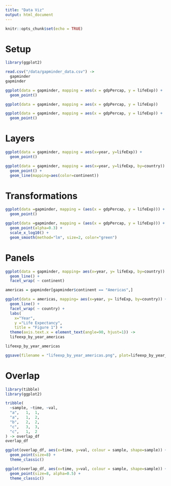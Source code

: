 ```yaml
---
title: "Data Viz"
output: html_document
---
```


```r
knitr::opts_chunk$set(echo = TRUE)
```


# Setup
```r
library(ggplot2)
```

```r
read.csv("/data/gapminder_data.csv") ->
  gapminder
gapminder
```

```r
ggplot(data = gapminder, mapping = aes(x = gdpPercap, y = lifeExp)) +
  geom_point()
```


```r
ggplot(data = gapminder, mapping = aes(x = gdpPercap, y = lifeExp))
```

```r
ggplot(data = gapminder, mapping = aes(x = gdpPercap, y = lifeExp)) +
  geom_point()
```


# Layers
```r
ggplot(data = gapminder, mapping = aes(x=year, y=lifeExp)) +
  geom_point()
```

```r
ggplot(data = gapminder, mapping = aes(x=year, y=lifeExp, by=country)) +
  geom_point() +
  geom_line(mapping=aes(color=continent))
```

# Transformations
```r
ggplot(data =gapminder, mapping = (aes(x = gdpPercap, y = lifeExp))) +
  geom_point()
```

```r
ggplot(data =gapminder, mapping = (aes(x = gdpPercap, y = lifeExp))) +
  geom_point(alpha=0.3) +
  scale_x_log10() +
  geom_smooth(method="lm", size=2, color="green")
```

# Panels
```r
ggplot(data = gapminder, mapping= aes(x=year, y= lifeExp, by=country)) +
  geom_line() + 
  facet_wrap( ~ continent)
```

```r
americas = gapminder[gapminder$continent == "Americas",]

ggplot(data = americas, mapping= aes(x=year, y= lifeExp, by=country)) +
  geom_line() + 
  facet_wrap( ~ country) +
  labs(
    x="Year", 
    y ="Life Expectancy", 
    title = "Figure 1") +
  theme(axis.text.x = element_text(angle=90, hjust=1)) ->
  lifeexp_by_year_americas

lifeexp_by_year_americas
```

```r
ggsave(filename = "lifeexp_by_year_americas.png", plot=lifeexp_by_year_americas, width=12, height=10, dpi= 300, units="cm")
```




# Overlap
```r
library(tibble)
library(ggplot2)

tribble(
  ~sample, ~time, ~val,
  "a",   1,  1,
  "a",   1,  2,
  "b",   2,  2,
  "c",   3,  3,
  "c",   1,  2
) -> overlap_df
overlap_df
```


```r
ggplot(overlap_df, aes(x=time, y=val, colour = sample, shape=sample)) + 
  geom_point(size=8) +
  theme_classic()
```

```r
ggplot(overlap_df, aes(x=time, y=val, colour = sample, shape=sample)) + 
  geom_point(size=8, alpha=0.5) +
  theme_classic()
```

